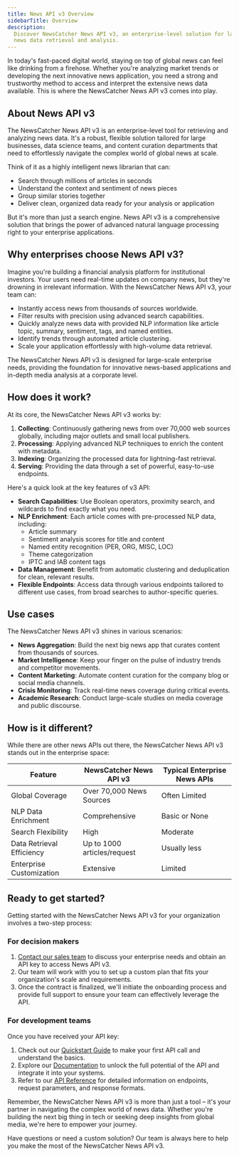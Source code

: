 ```yaml
---
title: News API v3 Overview
sidebarTitle: Overview
description:
  Discover NewsCatcher News API v3, an enterprise-level solution for large-scale
  news data retrieval and analysis.
---
```


In today's fast-paced digital world, staying on top of global news can feel like
drinking from a firehose. Whether you're analyzing market trends or developing
the next innovative news application, you need a strong and trustworthy method
to access and interpret the extensive news data available. This is where the
NewsCatcher News API v3 comes into play.

## About News API v3

The NewsCatcher News API v3 is an enterprise-level tool for retrieving and
analyzing news data. It's a robust, flexible solution tailored for large
businesses, data science teams, and content curation departments that need to
effortlessly navigate the complex world of global news at scale.

Think of it as a highly intelligent news librarian that can:

- Search through millions of articles in seconds
- Understand the context and sentiment of news pieces
- Group similar stories together
- Deliver clean, organized data ready for your analysis or application

But it's more than just a search engine. News API v3 is a comprehensive solution
that brings the power of advanced natural language processing right to your
enterprise applications.

## Why enterprises choose News API v3?

Imagine you're building a financial analysis platform for institutional
investors. Your users need real-time updates on company news, but they're
drowning in irrelevant information. With the NewsCatcher News API v3, your team
can:

- Instantly access news from thousands of sources worldwide.
- Filter results with precision using advanced search capabilities.
- Quickly analyze news data with provided NLP information like article topic,
  summary, sentiment, tags, and named entities.
- Identify trends through automated article clustering.
- Scale your application effortlessly with high-volume data retrieval.

The NewsCatcher News API v3 is designed for large-scale enterprise needs,
providing the foundation for innovative news-based applications and in-depth
media analysis at a corporate level.

## How does it work?

At its core, the NewsCatcher News API v3 works by:

1. **Collecting**: Continuously gathering news from over 70,000 web sources
   globally, including major outlets and small local publishers.
2. **Processing**: Applying advanced NLP techniques to enrich the content with
   metadata.
3. **Indexing**: Organizing the processed data for lightning-fast retrieval.
4. **Serving**: Providing the data through a set of powerful, easy-to-use
   endpoints.

Here's a quick look at the key features of v3 API:

- **Search Capabilities**: Use Boolean operators, proximity search, and
  wildcards to find exactly what you need.
- **NLP Enrichment**: Each article comes with pre-processed NLP data, including:
  - Article summary
  - Sentiment analysis scores for title and content
  - Named entity recognition (PER, ORG, MISC, LOC)
  - Theme categorization
  - IPTC and IAB content tags
- **Data Management**: Benefit from automatic clustering and deduplication for
  clean, relevant results.
- **Flexible Endpoints**: Access data through various endpoints tailored to
  different use cases, from broad searches to author-specific queries.

## Use cases

The NewsCatcher News API v3 shines in various scenarios:

- **News Aggregation**: Build the next big news app that curates content from
  thousands of sources.
- **Market Intelligence**: Keep your finger on the pulse of industry trends and
  competitor movements.
- **Content Marketing**: Automate content curation for the company blog or
  social media channels.
- **Crisis Monitoring**: Track real-time news coverage during critical events.
- **Academic Research**: Conduct large-scale studies on media coverage and
  public discourse.

## How is it different?

While there are other news APIs out there, the NewsCatcher News API v3 stands
out in the enterprise space:

| Feature                   | NewsCatcher News API v3     | Typical Enterprise News APIs |
| ------------------------- | --------------------------- | ---------------------------- |
| Global Coverage           | Over 70,000 News Sources    | Often Limited                |
| NLP Data Enrichment       | Comprehensive               | Basic or None                |
| Search Flexibility        | High                        | Moderate                     |
| Data Retrieval Efficiency | Up to 1000 articles/request | Usually less                 |
| Enterprise Customization  | Extensive                   | Limited                      |

## Ready to get started?

Getting started with the NewsCatcher News API v3 for your organization involves
a two-step process:

### For decision makers

1. [Contact our sales team](https://www.newscatcherapi.com/pricing) to discuss
   your enterprise needs and obtain an API key to access News API v3.
2. Our team will work with you to set up a custom plan that fits your
   organization's scale and requirements.
3. Once the contract is finalized, we'll initiate the onboarding process and
   provide full support to ensure your team can effectively leverage the API.

### For development teams

Once you have received your API key:

1. Check out our [Quickstart Guide](/v3/documentation/get-started/quickstart) to
   make your first API call and understand the basics.
2. Explore our [Documentation](/v3/documentation) to unlock the full potential
   of the API and integrate it into your systems.
3. Refer to our [API Reference](/v3/api-reference) for detailed information on
   endpoints, request parameters, and response formats.

Remember, the NewsCatcher News API v3 is more than just a tool – it's your
partner in navigating the complex world of news data. Whether you're building
the next big thing in tech or seeking deep insights from global media, we're
here to empower your journey.

Have questions or need a custom solution? Our team is always here to help you
make the most of the NewsCatcher News API v3.
